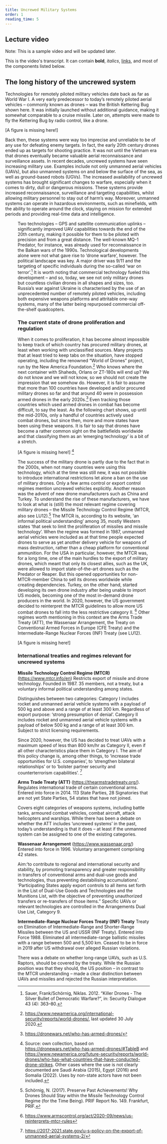 ```yaml
---
title: Uncrewed Military Systems
order: 1
reading_time: 5
---
```


## Lecture video
Note: This is a sample video and will be updated later.
<LectureVideo lu="15" vl="vl1" provider="">

This is the video's transcript. It can contain **bold**, _italics_, [links](#1), and most of the components listed below.

</LectureVideo>


## The long history of the uncrewed system
Technologies for remotely piloted military vehicles date back as far as World War I. A very early predecessor to today’s remotely piloted aerial vehicles – commonly known as drones – was the British Kettering Bug shown here. It was initially launched without additional guidance, making it somewhat comparable to a cruise missile. Later on, attempts were made to fly the Kettering Bug by radio control, like a drone.

[A figure is missing here!]

Back then, these systems were way too imprecise and unreliable to be of any use for defeating enemy targets. In fact, the early 20th century drones ended up as targets for shooting practice. It was not until the Vietnam era that drones eventually became valuable aerial reconnaissance and surveillance assets.
In recent decades, uncrewed systems have seen increasing military use. Examples include not only unmanned aerial vehicles (UAVs), but also unmanned systems on and below the surface of the sea, as well as ground-based robots (UGVs).
The increased availability of uncrewed systems has brought significant changes to warfare, especially when it comes to dirty, dull or dangerous missions. These systems provide increased reconnaissance, surveillance and targeting capabilities, whilst allowing military personnel to stay out of harm’s way. Moreover, unmanned systems can operate in hazardous environments, such as minefields, with the ability to operate around the clock, staying on mission for extended periods and providing real-time data and intelligence.

<Figure
  size="medium"
  src="robot.JPG"
  caption="US Marines testing the ‘Legged Squad Support System (LS3)’"
  credit="US DoD/Sgt. Sarah Dietz"
  license="cc-by-nc-4"
  alt=""
/>


Two technologies – GPS and satellite communication uplinks – significantly improved UAV capabilities towards the end of the 20th century, making it possible for them to be piloted with precision and from a great distance. The well-known MQ-1 Predator, for instance, was already used for reconnaissance in the Balkan wars of the 1990s.
Technological developments alone were not what gave rise to ‘drone warfare’, however. The political landscape was key. A major driver was 9/11 and the targeting of specific individuals during the so-called ‘war on terror’.[^1]
It is worth noting that commercial technology fueled this development – and so, today, we see not only military drones but countless civilian drones in all shapes and sizes, too. Russia’s war against Ukraine is characterised by the use of an unprecedented number of remotely piloted vehicles, including both expensive weapons platforms and attritable one-way systems, many of the latter being repurposed commercial off-the-shelf quadcopters.

### The current state of drone proliferation and regulation
When it comes to proliferation, it has become almost impossible to keep track of which country has procured military drones, at least when working with unclassified sources. Many projects that at least tried to keep tabs on the situation, have stopped operating, including the renowned “World of Drones” project, run by the New America Foundation.[^2] Who knows where the next container with Shaheds, Orlans or ZT-180s will end up? We do not know and we will not know, so we should not create the impression that we somehow do. However, it is fair to assume that more than 100 countries have developed and/or procured military drones so far and that around 40 were in possession armed drones in the early 2020s.[^3] Even tracking those countries which used armed drones in combat has become difficult, to say the least. As the following chart shows, up until the mid-2010s, only a handful of countries actively used combat drones, but since then, more and more states have been using these weapons. It is fair to say that drones have become a rather common sight on the battlefields worldwide and that classifying them as an ‘emerging technology’ is a bit of a stretch.

[A figure is missing here!] [^4]

The success of the military drone is partly due to the fact that in the 2000s, when not many countries were using this technology, which at the time was still new, it was not possible to introduce international restrictions let alone a ban on the use of military drones. Only a few arms control or export control regimes mention uncrewed vehicles explicitly. Another reason was the advent of new drone manufacturers such as China and Turkey. To understand the rise of these manufacturers, we have to look at what is (still) the most relevant regime covering military drones – the Missile Technology Control Regime (MTCR, also see LU12).[^5] The MTCR is, according to its website, ‘an informal political understanding’ among 35, mostly Western states ‘that seek to limit the proliferation of missiles and missile technology’. When the regime was formed in 1987, unmanned aerial vehicles were included as at that time people expected drones to serve as yet another delivery vehicle for weapons of mass destruction, rather than a cheap platform for conventional ammunition. For the USA in particular, however, the MTCR was, for a long time, one of the main hurdles to the export of military drones, which meant that only its closest allies, such as the UK, were allowed to import state-of-the-art drones such as the Predator or Reaper. But this opened opportunities for non-MTCR-member China to sell its drones worldwide while creating dependencies. Turkey, on the other hand, started developing its own drone industry after being unable to import US models, becoming one of the most in-demand drone producers in the world. In 2020, however, the US government decided to reinterpret the MTCR guidelines to allow more US combat drones to fall into the less restrictive category II. [^6]
Other regimes worth mentioning in this context are the Arms Trade Treaty (ATT), the Wassenaar Arrangement, the Treaty on Conventional Armed Forces in Europe (CFE Treaty) and the Intermediate-Range Nuclear Forces (INF) Treaty (see LU12).

[A figure is missing here!]


### International treaties and regimes relevant for uncrewed systems

**Missile Technology Control Regime (MTCR)**
(https://www.mtcr.info/en)
Restricts export of missile and drone technology.
Founded in 1987. 35 members, not a treaty, but a voluntary informal political understanding among states.

Distinguishes between two categories:
Category I includes rocket and unmanned aerial vehicle systems with a payload of 500 kg and above and a range of at least 300 km. Regardless of export purpose: ‘strong presumption of denial’.
Category II includes rocket and unmanned aerial vehicle systems with a payload of below 500 kg and a range of at least 300 km. Subject to strict licensing requirements.

Since 2020, however, the US has decided to treat UAVs with a maximum speed of less than 800 km/hr as Category II, even if all other characteristics place them in Category I. The aim of this policy change is, among other things, to ‘increase trade opportunities for U.S. companies’,  to ‘strengthen bilateral relationships’ or to ‘bolster partner security and counterterrorism capabilities’. [^7]

**Arms Trade Treaty  (ATT)**
(https://thearmstradetreaty.org/).
Regulates international trade of certain conventional arms.
Entered into force in 2014. 113 State Parties, 28 Signatories that are not yet State Parties, 54 states that have not joined.

Covers eight categories of weapons systems, including battle tanks, armoured combat vehicles, combat aircraft, attack helicopters and warships.
While there has been a debate on whether the ATT includes ‘uncrewed systems’ in the past, today’s understanding is that it does – at least if the unmanned system can be assigned to one of the existing categories.

**Wassenaar Arrangement**
(https://www.wassenaar.org/) Entered into force in 1996. Voluntary arrangement comprising 42 states.

Aim:‘to contribute to regional and international security and stability, by promoting transparency and greater responsibility in transfers of conventional arms and dual-use goods and technologies, thus preventing destabilising accumulations’.
‘Participating States apply export controls to all items set forth in the List of Dual-Use Goods and Technologies and the Munitions List, with the objective of preventing unauthorized transfers or re-transfers of those items.” Specific UAVs or relevant technologies are controlled in the Arrangements Dual Use List, Category 9.

**Intermediate-Range Nuclear Forces Treaty (INF) Treaty**
Treaty on Elimination of Intermediate-Range and Shorter-Range Missiles between the US and USSR (INF Treaty). Entered into Force 1988.
Eliminated all intermediate-range ballistic missiles with a range between 500 and 5,500 km.
Ceased to be in force in 2019 after US withdrawal over alleged Russian violations.

There was a debate on whether long-range UAVs, such as U.S. Raptors, should be covered by the treaty.
While the Russian position was that they should, the US position – in contrast to the MTCR understanding – made a clear distinction between UAVs and missiles and rejected the Russian interpretation.

[^1]: Sauer, Frank/Schörnig, Niklas. 2012. “Killer Drones - The Silver Bullet of Democratic Warfare?”, in: Security Dialogue 43 (4): 363–80.
[^2]: https://www.newamerica.org/international-security/reports/world-drones/, last updated 30 July 2020.
[^3]: https://dronewars.net/who-has-armed-drones/
[^4]: Source: own collection, based on https://dronewars.net/who-has-armed-drones/#TableB and https://www.newamerica.org/future-security/reports/world-drones/who-has-what-countries-that-have-conducted-drone-strikes. Other cases where the use is not clearly documented are Saudi Arabia (2015), Egypt (2016) and Somalia (2022). Uses by non-state actors have not been included.
[^5]: Schörnig, N. (2017). Preserve Past Achievements! Why Drones Should Stay within the Missile Technology Control Regime (for the Time Being). PRIF Report No. 149. Frankfurt, PRIF.
[^6]: https://www.armscontrol.org/act/2020-09/news/us-reinterprets-mtcr-rules
[^7]: https://2017-2021.state.gov/u-s-policy-on-the-export-of-unmanned-aerial-systems-2/
